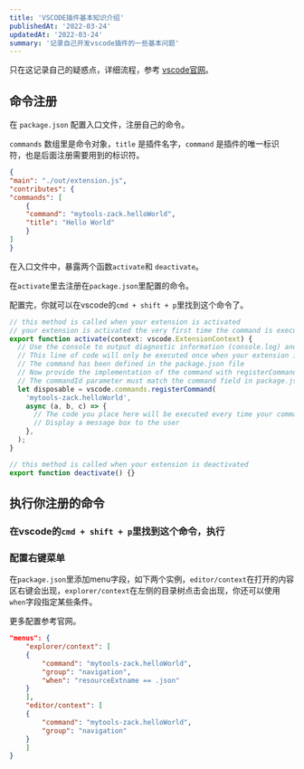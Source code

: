 ```yaml
---
title: 'VSCODE插件基本知识介绍'
publishedAt: '2022-03-24'
updatedAt: '2022-03-24'
summary: '记录自己开发vscode插件的一些基本问题'
---
```


只在这记录自己的疑惑点，详细流程，参考 [vscode官网](https://code.visualstudio.com/api)。

## 命令注册

在 `package.json` 配置入口文件，注册自己的命令。

`commands` 数组里是命令对象，`title` 是插件名字，`command` 是插件的唯一标识符，也是后面注册需要用到的标识符。

```json
{
"main": "./out/extension.js",
"contributes": {
"commands": [
    {
    "command": "mytools-zack.helloWorld",
    "title": "Hello World"
    }
]
}
```

在入口文件中，暴露两个函数`activate`和 `deactivate`。

在`activate`里去注册在`package.json`里配置的命令。

配置完，你就可以在vscode的`cmd + shift + p`里找到这个命令了。

```javascript
// this method is called when your extension is activated
// your extension is activated the very first time the command is executed
export function activate(context: vscode.ExtensionContext) {
  // Use the console to output diagnostic information (console.log) and errors (console.error)
  // This line of code will only be executed once when your extension is activated
  // The command has been defined in the package.json file
  // Now provide the implementation of the command with registerCommand
  // The commandId parameter must match the command field in package.json
  let disposable = vscode.commands.registerCommand(
    'mytools-zack.helloWorld',
    async (a, b, c) => {
      // The code you place here will be executed every time your command is executed
      // Display a message box to the user
    },
  );
}

// this method is called when your extension is deactivated
export function deactivate() {}
```

## 执行你注册的命令

### 在vscode的`cmd + shift + p`里找到这个命令，执行

### 配置右键菜单

在`package.json`里添加menu字段，如下两个实例，`editor/context`在打开的内容区右键会出现，`explorer/context`在左侧的目录树点击会出现，你还可以使用`when`字段指定某些条件。

更多配置参考官网。

```json
"menus": {
    "explorer/context": [
    {
        "command": "mytools-zack.helloWorld",
        "group": "navigation",
        "when": "resourceExtname == .json"
    }
    ],
    "editor/context": [
    {
        "command": "mytools-zack.helloWorld",
        "group": "navigation"
    }
    ]
}
```
